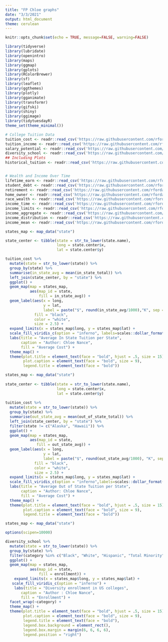 ```yaml
---
title: "FP Chloe graphs"
date: "3/3/2021"
output: html_document
theme: cerulean
---
```


```r
knitr::opts_chunk$set(echo = TRUE, message=FALSE, warning=FALSE)
```

```r
library(tidyverse)    
library(lubridate)    
library(openintro)     
library(maps)          
library(ggmap)         
library(gplots)       
library(RColorBrewer)  
library(sf)            
library(leaflet)       
library(ggthemes)      
library(plotly)        
library(gganimate)    
library(transformr)    
library(gifski)        
library(shiny)         
library(ggimage)
library(tidytuesdayR)
theme_set(theme_minimal())
```

```r
# College Tuition Data
tuition_cost <- readr::read_csv('https://raw.githubusercontent.com/rfordatascience/tidytuesday/master/data/2020/2020-03-10/tuition_cost.csv')
tuition_income <- readr::read_csv('https://raw.githubusercontent.com/rfordatascience/tidytuesday/master/data/2020/2020-03-10/tuition_income.csv') 
salary_potential <- readr::read_csv('https://raw.githubusercontent.com/rfordatascience/tidytuesday/master/data/2020/2020-03-10/salary_potential.csv')
diversity_school <- readr::read_csv('https://raw.githubusercontent.com/rfordatascience/tidytuesday/master/data/2020/2020-03-10/diversity_school.csv')
## Including Plots
historical_tuition <- readr::read_csv('https://raw.githubusercontent.com/rfordatascience/tidytuesday/master/data/2020/2020-03-10/historical_tuition.csv')


# Wealth and Income Over Time
lifetime_earn <- readr::read_csv('https://raw.githubusercontent.com/rfordatascience/tidytuesday/master/data/2021/2021-02-09/lifetime_earn.csv')
student_debt <- readr::read_csv('https://raw.githubusercontent.com/rfordatascience/tidytuesday/master/data/2021/2021-02-09/student_debt.csv')
retirement <- readr::read_csv('https://raw.githubusercontent.com/rfordatascience/tidytuesday/master/data/2021/2021-02-09/retirement.csv')
home_owner <- readr::read_csv('https://raw.githubusercontent.com/rfordatascience/tidytuesday/master/data/2021/2021-02-09/home_owner.csv')
race_wealth <- readr::read_csv('https://raw.githubusercontent.com/rfordatascience/tidytuesday/master/data/2021/2021-02-09/race_wealth.csv')
income_time <- readr::read_csv('https://raw.githubusercontent.com/rfordatascience/tidytuesday/master/data/2021/2021-02-09/income_time.csv')
income_limits <- readr::read_csv('https://raw.githubusercontent.com/rfordatascience/tidytuesday/master/data/2021/2021-02-09/income_limits.csv')
income_aggregate <- readr::read_csv('https://raw.githubusercontent.com/rfordatascience/tidytuesday/master/data/2021/2021-02-09/income_aggregate.csv')
income_distribution <- readr::read_csv('https://raw.githubusercontent.com/rfordatascience/tidytuesday/master/data/2021/2021-02-09/income_distribution.csv')
income_mean <- readr::read_csv('https://raw.githubusercontent.com/rfordatascience/tidytuesday/master/data/2021/2021-02-09/income_mean.csv')
```


```r
states_map <- map_data("state")

state_center <- tibble(state = str_to_lower(state.name),
                       long = state.center$x,
                       lat = state.center$y)

tuition_cost %>%
  mutate(state = str_to_lower(state)) %>%
  group_by(state) %>% 
  summarise(in_state_avg = mean(in_state_total)) %>%
  left_join(state_center, by = "state") %>% 
  ggplot() +
  geom_map(map = states_map,
           aes(map_id = state,
               fill = in_state_avg)) +
  geom_label(aes(x = long, 
                 y = lat,
                 label = paste("$", round(in_state_avg/1000),"K", sep = "")),
             fill = "black", 
             color = "white", 
             size = 2.5) + 
  expand_limits(x = states_map$long, y = states_map$lat) + 
  scale_fill_viridis_c(option = "inferno", labels=scales::dollar_format()) +
  labs(title = "Average In State Tuition per State",
       caption = "Author: Chloe Nance",
       fill = "Average Cost") +
  theme_map() +
  theme(plot.title = element_text(face = "bold", hjust = .5, size = 15),
        plot.caption = element_text(face = "bold", size = 9),
        legend.title = element_text(face = "bold"))

```


```r
states_map <- map_data("state")
  
state_center <- tibble(state = str_to_lower(state.name),
                       long = state.center$x,
                       lat = state.center$y)
  
tuition_cost %>%
  mutate(state = str_to_lower(state)) %>%
  group_by(state) %>% 
  summarise(out_state_avg = mean(out_of_state_total)) %>% 
  left_join(state_center, by = "state") %>% 
  filter(state != c("Alaska", "Hawaii")) %>% 
  ggplot() +
  geom_map(map = states_map,
           aes(map_id = state,
              fill = out_state_avg)) +
  geom_label(aes(x = long, 
                 y = lat, 
                 label = paste("$", round(out_state_avg/1000), "K", sep = "")), 
             fill = "black", 
             color = "white", 
             size = 2.5) +
  expand_limits(x = states_map$long, y = states_map$lat) + 
  scale_fill_viridis_c(option = "inferno",labels=scales::dollar_format()) +
  labs(title = "Average Out of State Tuition per State",
       caption = "Author: Chloe Nance",
       fill = "Average Cost") +
  theme_map() +
  theme(plot.title = element_text(face = "bold", hjust = .5, size = 15),
        plot.caption = element_text(face = "bold", size = 9),
        legend.title = element_text(face = "bold"))
```


```r
states_map <- map_data("state")

options(scipen=10000)

diversity_school %>%
  mutate(state = str_to_lower(state)) %>% 
  group_by(state) %>% 
  filter(category %in% c("Black", "White", "Hispanic", "Total Minority")) %>% 
  ggplot() +
  geom_map(map = states_map,
           aes(map_id = state,
               fill = enrollment)) +
    expand_limits(x = states_map$long, y = states_map$lat) + 
   scale_fill_viridis_c(option = "inferno") +
    labs(title = "Diversity enrollment in US colleges",
       caption = "Author : Chloe Nance",
       fill = "Enrollment") +
  facet_wrap(~category) +
  theme_map() +
  theme(plot.title = element_text(face = "bold", hjust = .5, size = 15),
        plot.caption = element_text(face = "bold", size = 9),
        legend.title = element_text(face = "bold"),
        legend.box.background = element_rect(),
        legend.box.margin = margin(6, 6, 6, 6),
        legend.position = "right")
```

